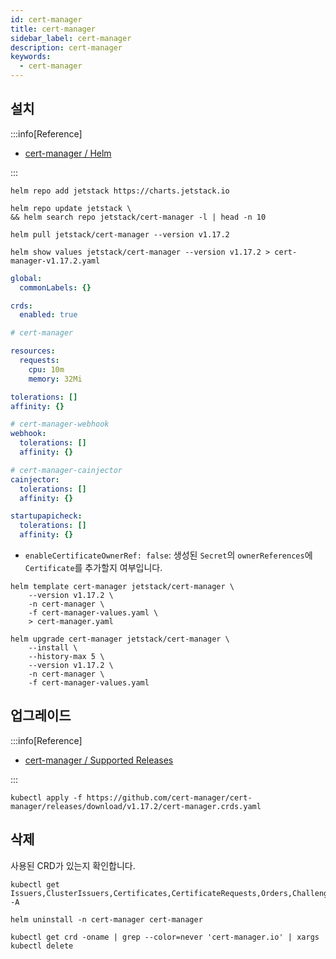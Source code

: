 ```yaml
---
id: cert-manager
title: cert-manager
sidebar_label: cert-manager
description: cert-manager
keywords:
  - cert-manager
---
```


## 설치

:::info[Reference]

- [cert-manager / Helm](https://cert-manager.io/docs/installation/helm/)

:::

```shell
helm repo add jetstack https://charts.jetstack.io
```

```shell
helm repo update jetstack \
&& helm search repo jetstack/cert-manager -l | head -n 10
```

```shell
helm pull jetstack/cert-manager --version v1.17.2
```

```shell
helm show values jetstack/cert-manager --version v1.17.2 > cert-manager-v1.17.2.yaml
```

```yaml title="cert-manager-values.yaml"
global:
  commonLabels: {}

crds:
  enabled: true

# cert-manager

resources:
  requests:
    cpu: 10m
    memory: 32Mi

tolerations: []
affinity: {}

# cert-manager-webhook
webhook:
  tolerations: []
  affinity: {}

# cert-manager-cainjector
cainjector:
  tolerations: []
  affinity: {}

startupapicheck:
  tolerations: []
  affinity: {}
```

- `enableCertificateOwnerRef: false`: 생성된 `Secret`의 `ownerReferences`에 `Certificate`를 추가할지 여부입니다.

```shell
helm template cert-manager jetstack/cert-manager \
    --version v1.17.2 \
    -n cert-manager \
    -f cert-manager-values.yaml \
    > cert-manager.yaml
```

```shell
helm upgrade cert-manager jetstack/cert-manager \
    --install \
    --history-max 5 \
    --version v1.17.2 \
    -n cert-manager \
    -f cert-manager-values.yaml
```

## 업그레이드

:::info[Reference]

- [cert-manager / Supported Releases](https://cert-manager.io/docs/releases/)

:::

```shell
kubectl apply -f https://github.com/cert-manager/cert-manager/releases/download/v1.17.2/cert-manager.crds.yaml
```

## 삭제

사용된 CRD가 있는지 확인합니다.

```shell
kubectl get Issuers,ClusterIssuers,Certificates,CertificateRequests,Orders,Challenges -A
```

```shell
helm uninstall -n cert-manager cert-manager
```

```shell
kubectl get crd -oname | grep --color=never 'cert-manager.io' | xargs kubectl delete
```
